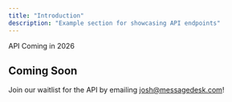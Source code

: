 ```yaml
---
title: "Introduction"
description: "Example section for showcasing API endpoints"
---
```


<Note>
  API Coming in 2026
</Note>

## Coming Soon

Join our waitlist for the API by emailing [josh@messagedesk.com](mailto:josh@messagedesk.com)\! 
